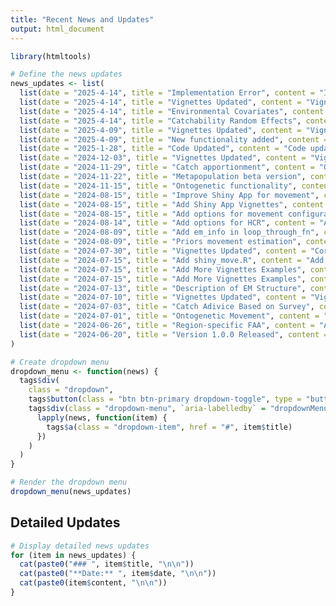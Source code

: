 ```yaml
---
title: "Recent News and Updates"
output: html_document
---
```


```r
library(htmltools)
```

```r
# Define the news updates
news_updates <- list(
  list(date = "2025-4-14", title = "Implementation Error", content = "Implementation error added"),
  list(date = "2025-4-14", title = "Vignettes Updated", content = "Vignettes have been updated"),
  list(date = "2025-4-14", title = "Environmental Covariates", content = "Environmental effects can be added into MSE"),
  list(date = "2025-4-14", title = "Catchability Random Effects", content = "catchability random effects can be added into MSE"),
  list(date = "2025-4-09", title = "Vignettes Updated", content = "Vignettes have been updated"),
  list(date = "2025-4-09", title = "New functionality added", content = "Many new functionalities have been released"),
  list(date = "2025-1-28", title = "Code Updated", content = "Code updated"),
  list(date = "2024-12-03", title = "Vignettes Updated", content = "Vignettes have been updated"),
  list(date = "2024-11-29", title = "Catch apportionment", content = "Options for catch apportionment have been updated"),
  list(date = "2024-11-22", title = "Metapopulation beta version", content = "Metapopulation beta version has been uploaded"),
  list(date = "2024-11-15", title = "Ontogenetic functionality", content = "Ontogenetic functionality has been added"),
  list(date = "2024-08-15", title = "Improve Shiny App for movement", content = "Users can use Specify_move Shiny app to configure movement without using the generate_move() function"),
  list(date = "2024-08-15", title = "Add Shiny App Vignettes", content = "Description for Shiny App Specify_move()"),
  list(date = "2024-08-15", title = "Add options for movement configuration", content = "Add more options in generate_move()"),
  list(date = "2024-08-14", title = "Add options for HCR", content = "Add more options in advice_fn()"),
  list(date = "2024-08-09", title = "Add em_info in loop_through_fn", content = "Add em_info to allow flexibility in simulation study"),
  list(date = "2024-08-09", title = "Priors movement estimation", content = "Options for priors are added"),
  list(date = "2024-07-30", title = "Vignettes Updated", content = "Correct some plots and typos in vignettes"),
  list(date = "2024-07-15", title = "Add shiny_move.R", content = "Add a Rshiny to let users mannually specify movement rate"),
  list(date = "2024-07-15", title = "Add More Vignettes Examples", content = "Example of output analysis tools uploaded"),
  list(date = "2024-07-15", title = "Add More Vignettes Examples", content = "Hockey-stick HCR and parallel computing code uploaded"),
  list(date = "2024-07-13", title = "Description of EM Structure", content = "Table and figures of EM structure uploaded"),
  list(date = "2024-07-10", title = "Vignettes Updated", content = "Vignettes have been updated"),
  list(date = "2024-07-03", title = "Catch Adivice Based on Survey", content = "Automatic disallocate total catch to regional catch given the weights calculated from the most recent survey"),
  list(date = "2024-07-01", title = "Ontogenetic Movement", content = "Ontogenetic/age-specific movement can be specified (hard coded) externally in TMB code but users have to reinstall wham package to get this functionality work"),
  list(date = "2024-06-26", title = "Region-specific FAA", content = "Add wrapper to calculate region-specific FAA in the OM given the region-specific catch advice in the feedback loop"),
  list(date = "2024-06-20", title = "Version 1.0.0 Released", content = "Perform comprehensive checks on whamMSE package.")
)

# Create dropdown menu
dropdown_menu <- function(news) {
  tags$div(
    class = "dropdown",
    tags$button(class = "btn btn-primary dropdown-toggle", type = "button", id = "dropdownMenuButton", `data-toggle` = "dropdown", `aria-haspopup` = "true", `aria-expanded` = "false", "Recent News"),
    tags$div(class = "dropdown-menu", `aria-labelledby` = "dropdownMenuButton", 
      lapply(news, function(item) {
        tags$a(class = "dropdown-item", href = "#", item$title)
      })
    )
  )
}

# Render the dropdown menu
dropdown_menu(news_updates)
```

## Detailed Updates

```r
# Display detailed news updates
for (item in news_updates) {
  cat(paste0("### ", item$title, "\n\n"))
  cat(paste0("**Date:** ", item$date, "\n\n"))
  cat(paste0(item$content, "\n\n"))
}
```
